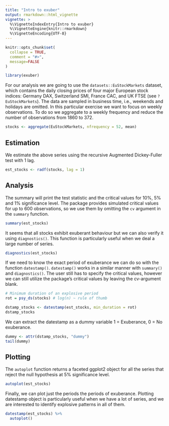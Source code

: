 ```yaml
---
title: "Intro to exuber"
output: rmarkdown::html_vignette
vignette: >
  %\VignetteIndexEntry{Intro to exuber}
  %\VignetteEngine{knitr::rmarkdown}
  %\VignetteEncoding{UTF-8}
---
```


```r
knitr::opts_chunk$set(
  collapse = TRUE,
  comment = "#>",
  message=FALSE
)
```

```r
library(exuber)
```

For our analysis we are going to use the `datasets::EuStockMarkets` dataset, which contains the daily closing prices of four major European stock indices: Germany DAX, Switzerland SMI, France CAC, and UK FTSE (see `?EuStockMarkets`). The data are sampled in business time, i.e., weekends and holidays are omitted. In this particular exercise we want to focus on weekly observations. To do so we aggregate to a weekly frequency and reduce the number of observations from 1860 to 372. 

```r
stocks <- aggregate(EuStockMarkets, nfrequency = 52, mean)
```

## Estimation

We estimate the above series using the recursive Augmented Dickey-Fuller test with 1 lag.

```r
est_stocks <- radf(stocks, lag = 1)
```

## Analysis

The summary will print the test statistic and the critical values for 10%, 5% and 1% significance level. The package provides simulated critical values for up to 600 observations, so we use them by omitting the `cv` argument in the `summary` function. 

```r
summary(est_stocks)
```

It seems that all stocks exhibit exuberant behaviour but we can also verify it using `diagnostics()`. This function is particularly useful when we deal a large number of series.

```r
diagnostics(est_stocks)
```


If we need to know the exact period of exuberance we can do so with the function `datestamp()`. `datestamp()` works in a similar manner with `summary()` and `diagnostics()`. The user still has to specify the critical values, however we can still utilize the package's critical values by leaving the cv-argument blank.

```r
# Minimum duration of an explosive period 
rot = psy_ds(stocks) # log(n) ~ rule of thumb

dstamp_stocks <- datestamp(est_stocks, min_duration = rot)
dstamp_stocks
```
We can extract the datestamp as a dummy variable 1 = Exuberance, 0 = No exuberance.

```r
dummy <- attr(dstamp_stocks, "dummy")
tail(dummy)
```

## Plotting

The `autoplot` function returns a faceted ggplot2 object for all the series that reject the null hypothesis at 5% significance level.

```r
autoplot(est_stocks)
```

Finally, we can plot just the periods the periods of exuberance. Plotting datestamp object is particularly useful when we have a lot of series, and we are interested to identify explosive patterns in all of them.

```r
datestamp(est_stocks) %>% 
  autoplot()
```

